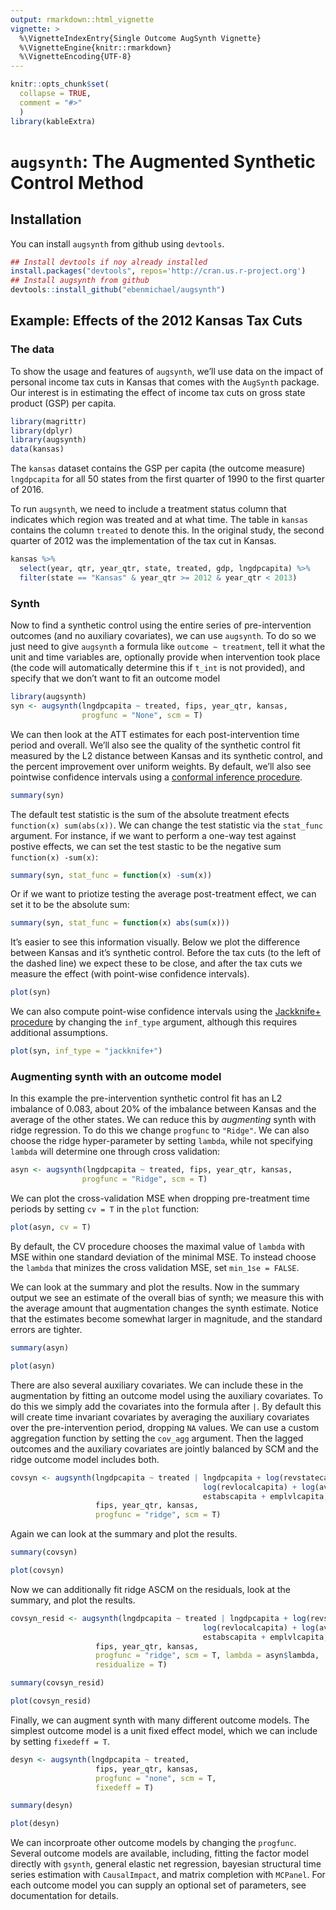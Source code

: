 ```yaml
---
output: rmarkdown::html_vignette
vignette: >
  %\VignetteIndexEntry{Single Outcome AugSynth Vignette}
  %\VignetteEngine{knitr::rmarkdown}
  %\VignetteEncoding{UTF-8}
---
```


```r
knitr::opts_chunk$set(
  collapse = TRUE,
  comment = "#>"
  )
library(kableExtra)
```

# `augsynth`: The Augmented Synthetic Control Method


## Installation

You can install `augsynth` from github using `devtools`.

```r
## Install devtools if noy already installed
install.packages("devtools", repos='http://cran.us.r-project.org')
## Install augsynth from github
devtools::install_github("ebenmichael/augsynth")
```

## Example: Effects of the 2012 Kansas Tax Cuts 

### The data
To show the usage and features of `augsynth`, we'll use data on the impact of personal income tax cuts in Kansas that comes with the `AugSynth` package. Our interest is in estimating the effect of income tax cuts on gross state product (GSP) per capita.

```r
library(magrittr)
library(dplyr)
library(augsynth)
data(kansas)
```

The `kansas` dataset contains the GSP per capita (the outcome measure) `lngdpcapita` for all 50 states from the first quarter of 1990 to the first quarter of 2016.

To run `augsynth`, we need to include a treatment status column that indicates which region was treated and at what time. The table in `kansas` contains the column `treated` to denote this. In the original study, the second quarter of 2012 was the implementation of the tax cut in Kansas.

```r
kansas %>% 
  select(year, qtr, year_qtr, state, treated, gdp, lngdpcapita) %>% 
  filter(state == "Kansas" & year_qtr >= 2012 & year_qtr < 2013) 
```


### Synth
Now to find a synthetic control using the entire series of pre-intervention outcomes (and no auxiliary covariates), we can use `augsynth`. To do so we just need to give `augsynth` a formula like `outcome ~ treatment`, tell it what the unit and time variables are, optionally provide when intervention took place (the code will automatically determine this if `t_int` is not provided), and specify that we don't want to fit an outcome model

```r
library(augsynth)
syn <- augsynth(lngdpcapita ~ treated, fips, year_qtr, kansas,
                progfunc = "None", scm = T)
```

We can then look at the ATT estimates for each post-intervention time period and overall. 
We'll also see the quality of the synthetic control fit measured by the L2 distance between Kansas and its synthetic control, and the percent improvement over uniform weights.
By default, we'll also see pointwise confidence intervals using a [conformal inference procedure](https://arxiv.org/abs/1712.09089).

```r
summary(syn)
```


The default test statistic is the sum of the absolute treatment efects `function(x) sum(abs(x))`. We can change the test statistic via the `stat_func` argument. For instance, if we want to perform a one-way test against postive effects, we can set the test stastic to be the negative sum `function(x) -sum(x)`:
```r
summary(syn, stat_func = function(x) -sum(x))
```
Or if we want to priotize testing the average post-treatment effect, we can set it to be the absolute sum:
```r
summary(syn, stat_func = function(x) abs(sum(x)))
```


It's easier to see this information visually. Below we plot the difference between Kansas and it's synthetic control. Before the tax cuts (to the left of the dashed line) we expect these to be close, and after the tax cuts we measure the effect (with point-wise confidence intervals).

```r
plot(syn)
```

We can also compute point-wise confidence intervals using the [Jackknife+ procedure](https://arxiv.org/abs/1905.02928) by changing the `inf_type` argument, although this requires additional assumptions.

```r
plot(syn, inf_type = "jackknife+")
```


### Augmenting synth with an outcome model
In this example the pre-intervention synthetic control fit has an L2 imbalance of 0.083, about 20% of the imbalance between Kansas and the average of the other states. We can reduce this by _augmenting_ synth with ridge regression. To do this we change `progfunc` to `"Ridge"`. We can also choose the ridge hyper-parameter by setting `lambda`, while not specifying `lambda` will determine one through cross validation:
```r
asyn <- augsynth(lngdpcapita ~ treated, fips, year_qtr, kansas,
                progfunc = "Ridge", scm = T)
```

We can plot the cross-validation MSE when dropping pre-treatment time periods by setting `cv = T` in the `plot` function:

```r
plot(asyn, cv = T)
```

By default, the CV procedure chooses the maximal value of `lambda` with MSE within one standard deviation of the minimal MSE. To instead choose the `lambda` that minizes the cross validation MSE, set `min_1se = FALSE`.


We can look at the summary and plot the results. Now in the summary output we see an estimate of the overall bias of synth; we measure this with the average amount that augmentation changes the synth estimate. Notice that the estimates become somewhat larger in magnitude, and the standard errors are tighter.
```r
summary(asyn)
```

```r
plot(asyn)
```

There are also several auxiliary covariates. We can include these in the augmentation by fitting an outcome model using the auxiliary covariates. To do this we simply add the covariates into the formula after `|`. By default this will create time invariant covariates by averaging the auxiliary covariates over the pre-intervention period, dropping `NA` values. We can use a custom aggregation function by setting the `cov_agg` argument. Then the lagged outcomes and the auxiliary covariates are jointly balanced by SCM and the ridge outcome model includes both.

```r
covsyn <- augsynth(lngdpcapita ~ treated | lngdpcapita + log(revstatecapita) +
                                           log(revlocalcapita) + log(avgwklywagecapita) +
                                           estabscapita + emplvlcapita,
                   fips, year_qtr, kansas,
                   progfunc = "ridge", scm = T)

```

Again we can look at the summary and plot the results.
```r
summary(covsyn)
```

```r
plot(covsyn)
```

Now we can additionally fit ridge ASCM on the residuals, look at the summary, and plot the results.
```r

covsyn_resid <- augsynth(lngdpcapita ~ treated | lngdpcapita + log(revstatecapita) +
                                           log(revlocalcapita) + log(avgwklywagecapita) +
                                           estabscapita + emplvlcapita,
                   fips, year_qtr, kansas,
                   progfunc = "ridge", scm = T, lambda = asyn$lambda,
                   residualize = T)
```

```r
summary(covsyn_resid)
```


```r
plot(covsyn_resid)
```


Finally, we can augment synth with many different outcome models. The simplest outcome model is a unit fixed effect model, which we can include by setting `fixedeff = T`.
```r

desyn <- augsynth(lngdpcapita ~ treated,
                   fips, year_qtr, kansas,
                   progfunc = "none", scm = T,
                   fixedeff = T)
```


```r
summary(desyn)
```


```r
plot(desyn)
```

We can incorproate other outcome models by changing the `progfunc`.
Several outcome models are available, including, fitting the factor model directly with `gsynth`, general elastic net regression, bayesian structural time series estimation with `CausalImpact`, and matrix completion with `MCPanel`. For each outcome model you can supply an optional set of parameters, see documentation for details.


